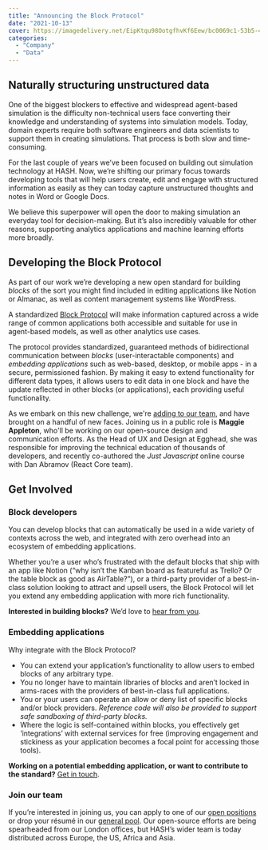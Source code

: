 ```yaml
---
title: "Announcing the Block Protocol"
date: "2021-10-13"
cover: https://imagedelivery.net/EipKtqu98OotgfhvKf6Eew/bc0069c1-53b5-491d-c002-c4338acf2700/public
categories:
  - "Company"
  - "Data"
---
```


## Naturally structuring unstructured data

One of the biggest blockers to effective and widespread agent-based simulation is the difficulty non-technical users face converting their knowledge and understanding of systems into simulation models. Today, domain experts require both software engineers and data scientists to support them in creating simulations. That process is both slow and time-consuming.

For the last couple of years we’ve been focused on building out simulation technology at HASH. Now, we’re shifting our primary focus towards developing tools that will help users create, edit and engage with structured information as easily as they can today capture unstructured thoughts and notes in Word or Google Docs.

We believe this superpower will open the door to making simulation an everyday tool for decision-making. But it’s also incredibly valuable for other reasons, supporting analytics applications and machine learning efforts more broadly.

## Developing the Block Protocol

As part of our work we’re developing a new open standard for building _blocks_ of the sort you might find included in editing applications like Notion or Almanac, as well as content management systems like WordPress.

A standardized [Block Protocol](https://blockprotocol.org/) will make information captured across a wide range of common applications both accessible and suitable for use in agent-based models, as well as other analytics use cases.

The protocol provides standardized, guaranteed methods of bidirectional communication between _blocks_ (user-interactable components) and _embedding applications_ such as web-based, desktop, or mobile apps - in a secure, permissioned fashion. By making it easy to extend functionality for different data types, it allows users to edit data in one block and have the update reflected in other blocks (or applications), each providing useful functionality.

As we embark on this new challenge, we're [adding to our team](https://hash.ai/careers), and have brought on a handful of new faces. Joining us in a public role is **Maggie Appleton**, who'll be working on our open-source design and communication efforts. As the Head of UX and Design at Egghead, she was responsible for improving the technical education of thousands of developers, and recently co-authored the _Just Javascript_ online course with Dan Abramov (React Core team).

## Get Involved

### Block developers

You can develop blocks that can automatically be used in a wide variety of contexts across the web, and integrated with zero overhead into an ecosystem of embedding applications.

Whether you’re a user who’s frustrated with the default blocks that ship with an app like Notion (“why isn’t the Kanban board as featureful as Trello? Or the table block as good as AirTable?”), or a third-party provider of a best-in-class solution looking to attract and upsell users, the Block Protocol will let you extend any embedding application with more rich functionality.

**Interested in building blocks?** We’d love to [hear from you](https://blockprotocol.org/partners).

### Embedding applications

Why integrate with the Block Protocol?

- You can extend your application’s functionality to allow users to embed blocks of any arbitrary type.
- You no longer have to maintain libraries of blocks and aren’t locked in arms-races with the providers of best-in-class full applications.
- You or your users can operate an allow or deny list of specific blocks and/or block providers. _Reference code will also be provided to support safe sandboxing of third-party blocks._
- Where the logic is self-contained within blocks, you effectively get ‘integrations’ with external services for free (improving engagement and stickiness as your application becomes a focal point for accessing those tools).

**Working on a potential embedding application, or want to contribute to the standard?** [Get in touch](https://blockprotocol.org/contact).

### Join our team

If you’re interested in joining us, you can apply to one of our [open positions](https://hash.ai/careers) or drop your résumé in our [general pool](https://hash.ai/careers/general). Our open-source efforts are being spearheaded from our London offices, but HASH’s wider team is today distributed across Europe, the US, Africa and Asia.
